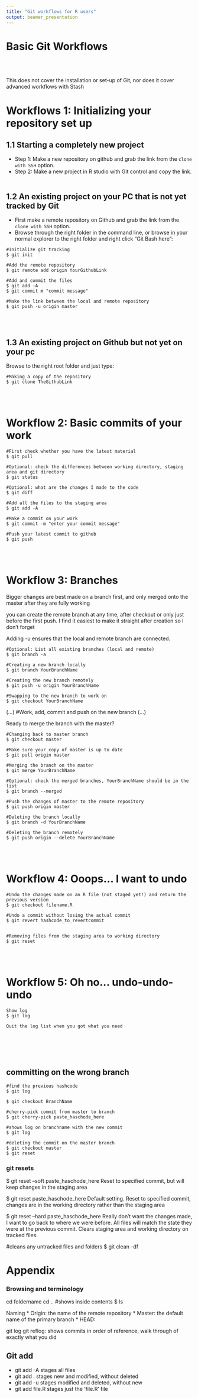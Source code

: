 ```yaml
---
title: "Git workflows for R users"
output: beamer_presentation 
---
```


# Basic Git Workflows
<br><br>

This does not cover the installation or set-up of Git, nor does it cover advanced workflows with Stash 



# Workflows 1: Initializing your repository set up

## 1.1 Starting a completely new project

* Step 1: Make a new repository on github and grab the link from the `clone with SSH` option.
* Step 2: Make a new project in R studio with Git control and copy the link.
<br><br>



## 1.2 An existing project on your PC that is not yet tracked by Git

* First make a remote repository on Github and grab the link from the `clone with SSH` option.
* Browse through the right folder in the command line, or browse in your normal explorer to the right folder and right click "Git Bash here":

```{}
#Initialize git tracking
$ git init

#Add the remote repository
$ git remote add origin YourGithubLink

#Add and commit the files
$ git add -A
$ git commit m "commit message"

#Make the link between the local and remote repository
$ git push -u origin master

```
<br><br>

## 1.3 An existing project on Github but not yet on your pc

Browse to the right root folder and just type:
```{}
#Making a copy of the repository 
$ git clone TheGithubLink

```
<br><br>



# Workflow 2: Basic commits of your work

```{}
#First check whether you have the latest material
$ git pull

#Optional: check the differences between working directory, staging area and git directory
$ git status

#Optional: what are the changes I made to the code
$ git diff

#Add all the files to the staging area
$ git add -A

#Make a commit on your work
$ git commit -m "enter your commit message"

#Push your latest commit to github
$ git push
```
<br><br>


# Workflow 3: Branches
Bigger changes are best made on a branch first, and only merged onto the master after they are fully working

you can create the remote branch at any time, after checkout or only just before the first push. I find it easiest to make it straight after creation so I don't forget

Adding -u ensures that the local and remote branch are connected.

```{}
#Optional: List all existing branches (local and remote)
$ git branch -a

#Creating a new branch locally
$ git branch YourBranchName

#Creating the new branch remotely
$ git push -u origin YourBranchName

#Swapping to the new branch to work on
$ git checkout YourBranchName
```


(...)
#Work, add, commit and push on the new branch 
(...)

Ready to merge the branch with the master?

```{}
#Changing back to master branch
$ git checkout master

#Make sure your copy of master is up to date
$ git pull origin master

#Merging the branch on the master
$ git merge YourBranchName

#Optional: check the merged branches, YourBranchName should be in the list
$ git branch --merged

#Push the changes of master to the remote repository
$ git push origin master

#Deleting the branch locally
$ git branch -d YourBranchName

#Deleting the branch remotely
$ git push origin --delete YourBranchName

```
<br><br>



# Workflow 4: Ooops... I want to undo

```{}
#Undo the changes made on an R file (not staged yet!) and return the previous version
$ git checkout filename.R

#Undo a commit without losing the actual commit
$ git revert hashcode_to_revertcommit


#Removing files from the staging area to working directory
$ git reset
```
<br><br>


# Workflow 5: Oh no... undo-undo-undo

```{}
Show log
$ git log

Quit the log list when you got what you need



```
<br><br>




## committing on the wrong branch

```
#find the previous hashcode
$ git log 

$ git checkout BranchName

#cherry-pick commit from master to branch
$ git cherry-pick paste_haschode_here

#shows log on branchname with the new commit
$ git log

#deleting the commit on the master branch
$ git checkout master
$ git reset 
```




### git resets

$ git reset --soft paste_haschode_here
  Reset to specified commit, but will keep changes in the staging area
  
$ git reset  paste_haschode_here
  Default setting. Reset to specified commit, changes are in the working directory rather than the staging area

$ git reset --hard paste_haschode_here
  Really don't want the changes made, I want to go back to where we were before. All files will match the state    they were at the previous commit. Clears staging area and working directory on tracked files.

#cleans any untracked files and folders
$ git clean -df



# Appendix


### Browsing and terminology 
cd foldername
cd ..
#shows inside contents 
$ ls

Naming
* Origin: the name of the remote repository
* Master: the default name of the primary branch
* HEAD: 


git log
git reflog: shows commits in order of reference, walk through of exactly what you did


## Git add 
* git add -A    stages all files
* git add .     stages new and modified, without deleted
* git add -u    stages modified and deleted, without new
* git add file.R stages just the 'file.R' file